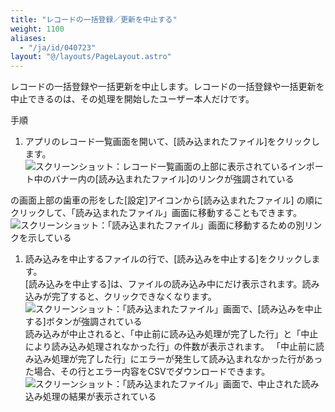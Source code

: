 ```yaml
---
title: "レコードの一括登録／更新を中止する"
weight: 1100
aliases:
  - "/ja/id/040723"
layout: "@/layouts/PageLayout.astro"
---
```




レコードの一括登録や一括更新を中止します。レコードの一括登録や一括更新を中止できるのは、その処理を開始したユーザー本人だけです。

<Heading id="import_records_import_cancel_10">手順</Heading>
1. アプリのレコード一覧画面を開いて、[読み込まれたファイル]をクリックします。
   <Img src="/k/kintone/img-ja/import_cancel_img6.png" alt="スクリーンショット：レコード一覧画面の上部に表示されているインポート中のバナー内の[読み込まれたファイル]のリンクが強調されている" />
  <Note>

  <Kintone />の画面上部の歯車の形をした[設定]アイコンから[読み込まれたファイル] の順にクリックして、「読み込まれたファイル」画面に移動することもできます。
   <Img src="/k/kintone/img-ja/import_cancel_img5_1_1.png" alt="スクリーンショット：「読み込まれたファイル」画面に移動するための別リンクを示している" />

  </Note>

1. 読み込みを中止するファイルの行で、[読み込みを中止する]をクリックします。  
  [読み込みを中止する]は、ファイルの読み込み中にだけ表示されます。読み込みが完了すると、クリックできなくなります。
   <Img src="/k/kintone/img-ja/import_cancel_01.png" alt="スクリーンショット：「読み込まれたファイル」画面で、[読み込みを中止する]ボタンが強調されている" />
  読み込みが中止されると、「中止前に読み込み処理が完了した行」と「中止により読み込み処理されなかった行」の件数が表示されます。
  「中止前に読み込み処理が完了した行」にエラーが発生して読み込まれなかった行があった場合、その行とエラー内容をCSVでダウンロードできます。
   <Img src="/k/kintone/img-ja/import_cancel_02.png" alt="スクリーンショット：「読み込まれたファイル」画面で、中止された読み込み処理の結果が表示されている" />
